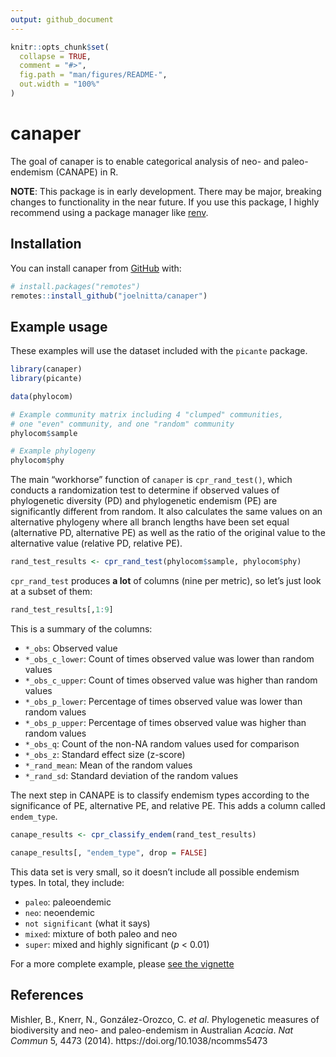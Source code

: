 ```yaml
---
output: github_document
---
```


<!-- README.md is generated from README.Rmd. Please edit that file -->

<!-- You'll still need to render `README.Rmd` regularly, to keep `README.md` up-to-date. `devtools::build_readme()` is handy for this. You could also use GitHub Actions to re-render `README.Rmd` every time you push. An example workflow can be found here: <https://github.com/r-lib/actions/tree/master/examples>. -->

```r
knitr::opts_chunk$set(
  collapse = TRUE,
  comment = "#>",
  fig.path = "man/figures/README-",
  out.width = "100%"
)
```

# canaper

<!-- badges: start -->
<!-- badges: end -->

The goal of canaper is to enable categorical analysis of neo- and paleo-endemism (CANAPE) in R.

**NOTE**: This package is in early development. There may be major, breaking changes to functionality in the near future. If you use this package, I highly recommend using a package manager like [renv](https://rstudio.github.io/renv/articles/renv.html).

## Installation

You can install canaper from [GitHub](https://github.com/) with:

``` r
# install.packages("remotes")
remotes::install_github("joelnitta/canaper")
```

## Example usage

These examples will use the dataset included with the `picante` package.

```r
library(canaper)
library(picante)

data(phylocom)

# Example community matrix including 4 "clumped" communities, 
# one "even" community, and one "random" community
phylocom$sample

# Example phylogeny
phylocom$phy
```

The main "workhorse" function of `canaper` is `cpr_rand_test()`, which conducts a randomization test to determine if observed values of phylogenetic diversity (PD) and phylogenetic endemism (PE) are significantly different from random. It also calculates the same values on an alternative phylogeny where all branch lengths have been set equal (alternative PD, alternative PE) as well as the ratio of the original value to the alternative value (relative PD, relative PE).

```r
rand_test_results <- cpr_rand_test(phylocom$sample, phylocom$phy)
```

`cpr_rand_test` produces **a lot** of columns (nine per metric), so let's just look at a subset of them:

```r
rand_test_results[,1:9]
```

This is a summary of the columns:

* `*_obs`: Observed value
* `*_obs_c_lower`: Count of times observed value was lower than random values
* `*_obs_c_upper`: Count of times observed value was higher than random values
* `*_obs_p_lower`: Percentage of times observed value was lower than random values
* `*_obs_p_upper`: Percentage of times observed value was higher than random values
* `*_obs_q`: Count of the non-NA random values used for comparison
* `*_obs_z`: Standard effect size (z-score)
* `*_rand_mean`: Mean of the random values
* `*_rand_sd`: Standard deviation of the random values

The next step in CANAPE is to classify endemism types according to the significance of PE, alternative PE, and relative PE. This adds a column called `endem_type`.

```r
canape_results <- cpr_classify_endem(rand_test_results)

canape_results[, "endem_type", drop = FALSE]
```

This data set is very small, so it doesn't include all possible endemism types. In total, they include:

* `paleo`: paleoendemic
* `neo`: neoendemic
* `not significant` (what it says)
* `mixed`: mixture of both paleo and neo
* `super`: mixed and highly significant (*p* < 0.01)

For a more complete example, please [see the vignette](https://joelnitta.github.io/canaper/articles/canape.html)

## References

Mishler, B., Knerr, N., González-Orozco, C. *et al*. Phylogenetic measures of biodiversity and neo- and paleo-endemism in Australian *Acacia*. *Nat Commun* 5, 4473 (2014). https://doi.org/10.1038/ncomms5473
